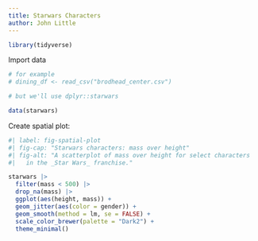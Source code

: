 ```yaml
---
title: Starwars Characters
author: John Little
---
```


```r
library(tidyverse)
```

Import data

```r
# for example
# dining_df <- read_csv("brodhead_center.csv")

# but we'll use dplyr::starwars

data(starwars)
```

Create spatial plot:

```r
#| label: fig-spatial-plot
#| fig-cap: "Starwars characters: mass over height"
#| fig-alt: "A scatterplot of mass over height for select characters
#|   in the _Star Wars_ franchise."

starwars |> 
  filter(mass < 500) |> 
  drop_na(mass) |> 
  ggplot(aes(height, mass)) +
  geom_jitter(aes(color = gender)) +
  geom_smooth(method = lm, se = FALSE) +
  scale_color_brewer(palette = "Dark2") +
  theme_minimal()
```
